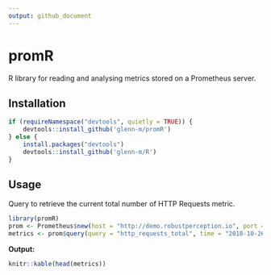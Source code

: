 ```yaml
---
output: github_document
---
```

<!-- README.md is generated from README.Rmd. Please edit that file -->
# promR

R library for reading and analysing metrics stored on a Prometheus server.

## Installation
```r
if (requireNamespace("devtools", quietly = TRUE)) {
    devtools::install_github('glenn-m/promR')
} else {
    install.packages("devtools")
    devtools::install_github('glenn-m/R')
}
```

## Usage

Query to retrieve the current total number of HTTP Requests metric.

```r
library(promR)
prom <- Prometheus$new(host = "http://demo.robustperception.io", port = 9090)
metrics <- prom$query(query = "http_requests_total", time = "2018-10-26T20:10:51.781Z")
```
**Output:**
```r
knitr::kable(head(metrics))
```
